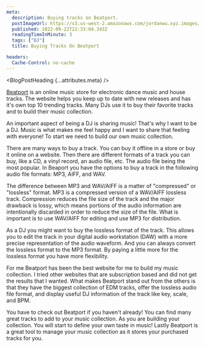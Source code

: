 ```yaml
---
meta:
  description: Buying tracks on Beatport.
  postImageUrl: https://s3.us-west-2.amazonaws.com/jordanwu.xyz.images/buying-tracks-on-beatport.png
  published: 2022-09-22T22:33:04.343Z
  readingTimeInMinute: 3
  tags: ["DJ"]
  title: Buying Tracks On Beatport

headers:
  Cache-Control: no-cache
---
```



<BlogPostHeading {...attributes.meta} />

[Beatport](https://www.beatport.com) is an online music store for electronic dance music and house tracks. The website helps you keep up to date with new releases and has it's own top 10 trending tracks. Many DJs use it to buy their favorite tracks and to build their music collection.

An important aspect of being a DJ is sharing music! That's why I want to be a DJ. Music is what makes me feel happy and I want to share that feeling with everyone! To start we need to build our own music collection.

There are many ways to buy a track. You can buy it offline in a store or buy it online on a website. Then there are different formats of a track you can buy, like a CD, a vinyl record, an audio file, etc. The audio file being the most popular. In Beaport you have the options to buy a track in the following audio file formats: MP3, AIFF, and WAV.

The difference between MP3 and WAV/AIFF is a matter of "compressed" or "lossless" format. MP3 is a compressed version of a WAV/AIFF lossless track. Compression reduces the file size of the track and the major drawback is lossy, which means portions of the audio information are intentionally discarded in order to reduce the size of the file. What is important is to use WAV/AIFF for editing and use MP3 for distribution.

As a DJ you might want to buy the lossless format of the track. This allows you to edit the track in your digital audio workstation (DAW) with a more precise representation of the audio waveform. And you can always convert the lossless format to the MP3 format. By paying a little more for the lossless format you have more flexibility.

For me Beatport has been the best website for me to build my music collection. I tried other websites that are subscription based and did not get the results that I wanted. What makes Beatport stand out from the others is that they have the biggest collection of EDM tracks, offer the lossless audio file format, and display useful DJ information of the track like key, scale, and BPM.

You have to check out Beatport if you haven't already! You can find many great tracks to add to your music collection. As you are building your collection. You will start to define your own taste in music! Lastly Beatport is a great tool to manage your music collection as it stores your purchased tracks for you.
